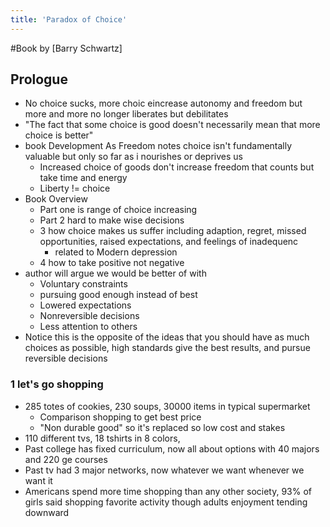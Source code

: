 ```yaml
---
title: 'Paradox of Choice'
---
```


#Book  by [Barry Schwartz]
## Prologue
- No choice sucks, more choic eincrease autonomy and freedom but more and more no longer liberates but debilitates
- "The fact that some choice is good doesn't necessarily mean that more choice is better"
- book Development As Freedom notes choice isn't fundamentally valuable but only so far as i nourishes or deprives us 
	- Increased choice of goods don't increase freedom that counts but take time and energy
	- Liberty != choice 
- Book Overview
	- Part one is range of choice increasing
	- Part 2 hard to make wise decisions
	- 3 how choice makes us suffer including adaption, regret, missed opportunities, raised expectations, and feelings of inadequenc
		- related to Modern depression 
	- 4 how to take positive not negative
- author will argue we would be better of with 
	- Voluntary constraints 
	- pursuing good enough instead of best
	- Lowered expectations
	- Nonreversible decisions
	- Less attention to others
- Notice this is the opposite of the ideas that you should have as much choices as possible, high standards give the best results, and pursue reversible decisions
### 1 let's go shopping
- 285 totes of cookies, 230 soups, 30000 items in typical supermarket
	- Comparison shopping to get best price
	- "Non durable good" so it's replaced so low cost and stakes
- 110 different tvs, 18 tshirts in 8 colors, 
- Past college has fixed curriculum, now all about options with 40 majors and 220 ge courses
- Past tv had 3 major networks, now whatever we want whenever we want it
- Americans spend more time shopping than any other society, 93% of girls said shopping favorite activity though adults enjoyment tending downward


